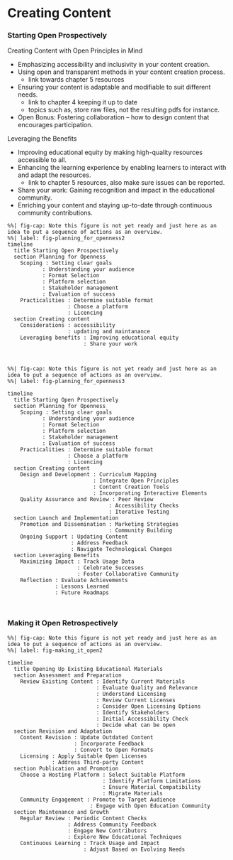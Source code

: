 # Creating Content {#sec-creating_content}




### Starting Open Prospectively

Creating Content with Open Principles in Mind

- Emphasizing accessibility and inclusivity in your content creation.
- Using open and transparent methods in your content creation process.
  - link towards chapter 5 resources
- Ensuring your content is adaptable and modifiable to suit different needs.
  - link to chapter 4 keeping it up to date
  - topics such as, store raw files, not the resulting pdfs for instance. 
- Open Bonus: Fostering collaboration – how to design content that encourages participation.


Leveraging the Benefits

- Improving educational equity by making high-quality resources accessible to all.
- Enhancing the learning experience by enabling learners to interact with and adapt the resources.
  - link to chapter 5 resources, also make sure issues can be reported.
- Share your work: Gaining recognition and impact in the educational community.
- Enriching your content and staying up-to-date through continuous community contributions.



```mermaid
%%| fig-cap: Note this figure is not yet ready and just here as an idea to put a sequence of actions as an overview.
%%| label: fig-planning_for_openness2
timeline
  title Starting Open Prospectively
  section Planning for Openness
    Scoping : Setting clear goals
           : Understanding your audience
           : Format Selection
           : Platform selection
           : Stakeholder management
           : Evaluation of success
    Practicalities : Determine suitable format
                   : Choose a platform
                   : Licencing
  section Creating content
    Considerations : accessibility
                   : updating and maintanance
    Leveraging benefits : Improving educational equity
                        : Share your work
    
    
```


```mermaid
%%| fig-cap: Note this figure is not yet ready and just here as an idea to put a sequence of actions as an overview.
%%| label: fig-planning_for_openness3

timeline
  title Starting Open Prospectively
  section Planning for Openness
    Scoping : Setting clear goals
           : Understanding your audience
           : Format Selection
           : Platform selection
           : Stakeholder management
           : Evaluation of success
    Practicalities : Determine suitable format
                   : Choose a platform
                   : Licencing
  section Creating content
    Design and Development : Curriculum Mapping
                           : Integrate Open Principles
                           : Content Creation Tools
                           : Incorporating Interactive Elements
    Quality Assurance and Review : Peer Review
                                : Accessibility Checks
                                : Iterative Testing
  section Launch and Implementation
    Promotion and Dissemination : Marketing Strategies
                                : Community Building
    Ongoing Support : Updating Content
                    : Address Feedback
                    : Navigate Technological Changes
  section Leveraging Benefits
    Maximizing Impact : Track Usage Data
                      : Celebrate Successes
                      : Foster Collaborative Community
    Reflection : Evaluate Achievements
               : Lessons Learned
               : Future Roadmaps

                      
```


### Making it Open Retrospectively


```mermaid
%%| fig-cap: Note this figure is not yet ready and just here as an idea to put a sequence of actions as an overview.
%%| label: fig-making_it_open2

timeline
  title Opening Up Existing Educational Materials
  section Assessment and Preparation
    Review Existing Content : Identify Current Materials
                            : Evaluate Quality and Relevance
                            : Understand Licensing 
                            : Review Current Licenses
                            : Consider Open Licensing Options
                            : Identify Stakeholders 
                            : Initial Accessibility Check
                            : Decide what can be open
  section Revision and Adaptation
    Content Revision : Update Outdated Content
                     : Incorporate Feedback
                     : Convert to Open Formats
    Licensing : Apply Suitable Open Licenses
              : Address Third-party Content
  section Publication and Promotion
    Choose a Hosting Platform : Select Suitable Platform
                              : Identify Platform Limitations
                              : Ensure Material Compatibility
                              : Migrate Materials
    Community Engagement : Promote to Target Audience
                          : Engage with Open Education Community
  section Maintenance and Growth
    Regular Review : Periodic Content Checks
                   : Address Community Feedback 
                   : Engage New Contributors
                   : Explore New Educational Techniques
    Continuous Learning : Track Usage and Impact
                        : Adjust Based on Evolving Needs

```

